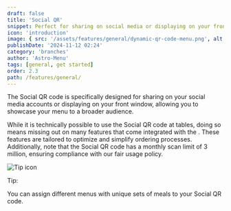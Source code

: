 ```yaml
---
draft: false
title: 'Social QR'
snippet: Perfect for sharing on social media or displaying on your front window
icon: 'introduction'
image: { src: '/assets/features/general/dynamic-qr-code-menu.png', alt: 'Dynamic QR code menu' }
publishDate: '2024-11-12 02:24'
category: 'branches'
author: 'Astro-Menu'
tags: [general, get started]
order: 2.3
path: /features/general/
---
```


The Social QR code is specifically designed for sharing on your social media accounts or displaying on your front window, allowing you to showcase your menu to a broader audience.

While it is technically possible to use the Social QR code at tables, doing so means missing out on many features that come integrated with the <FeatureLink link='/features/branches/tables-qr' text='Tables QR' />. These features are tailored to optimize and simplify ordering processes. Additionally, note that the Social QR code has a monthly scan limit of 3 million, ensuring compliance with our fair usage policy.

<div class="my-4 rounded-xl bg-zinc-800 px-6 pt-4 pb-1 text-zinc-300">
	<div class="flex h-6 flex-row items-center gap-1">
		<Image src={BulbSvg} alt="Tip icon" class="h-6 w-6" />
		<p class="font-semibold">Tip:</p>
	</div>
	<p class="-mt-3">
		You can assign different menus with unique sets of meals to your Social QR code.
	</p>
</div>